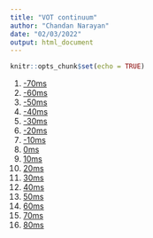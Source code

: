 ```yaml
---
title: "VOT continuum"
author: "Chandan Narayan"
date: "02/03/2022"
output: html_document
---
```


```r
knitr::opts_chunk$set(echo = TRUE)
```

1. [-70ms](sounds/step01_-70ms.wav)
2. [-60ms](sounds/step02_-60ms.wav)
3. [-50ms](sounds/step03_-50ms.wav)
4. [-40ms](sounds/step04_-40ms.wav)
5. [-30ms](sounds/step05_-30ms.wav)
6. [-20ms](sounds/step06_-20ms.wav)
7. [-10ms](sounds/step07_-10ms.wav)
8. [0ms](sounds/step08_0ms.wav)
9. [10ms](sounds/step09_10ms.wav)
10. [20ms](sounds/step10_20ms.wav)
11. [30ms](sounds/step11_30ms.wav)
12. [40ms](sounds/step12_40ms.wav)
13. [50ms](sounds/step13_50ms.wav)
14. [60ms](sounds/step14_60ms.wav)
15. [70ms](sounds/step15_70ms.wav)
16. [80ms](sounds/step16_80ms.wav)